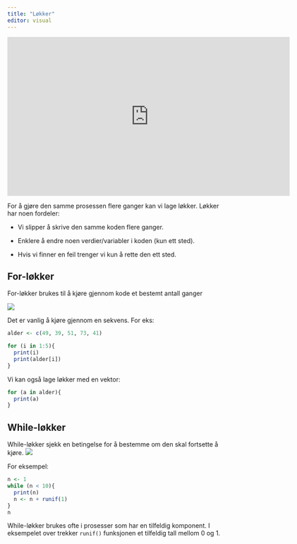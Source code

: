 ```yaml
---
title: "Løkker"
editor: visual
---
```


<iframe src="https://ssbno.sharepoint.com/sites/S811/_layouts/15/embed.aspx?UniqueId=cd649512-2899-4231-aeb5-a2f1f709c8eb&amp;embed=%7B%22ust%22%3Atrue%2C%22hv%22%3A%22CopyEmbedCode%22%7D&amp;referrer=StreamWebApp&amp;referrerScenario=EmbedDialog.Create" width="640" height="360" frameborder="0" scrolling="no" allowfullscreen title="loops.mp4">

</iframe>

For å gjøre den samme prosessen flere ganger kan vi lage løkker. Løkker har noen fordeler:

-   Vi slipper å skrive den samme koden flere ganger.

-   Enklere å endre noen verdier/variabler i koden (kun ett sted).

-   Hvis vi finner en feil trenger vi kun å rette den ett sted.

## For-løkker

For-løkker brukes til å kjøre gjennom kode et bestemt antall ganger

![](./images/forloop.png)

Det er vanlig å kjøre gjennom en sekvens. For eks:

```r
alder <- c(49, 39, 51, 73, 41)

for (i in 1:5){
  print(i)
  print(alder[i])
}
```

Vi kan også lage løkker med en vektor:

```r
for (a in alder){
  print(a)
}
```

## While-løkker

While-løkker sjekk en betingelse for å bestemme om den skal fortsette å kjøre. ![](./images/whileloop.PNG)

For eksempel:

```r
n <- 1
while (n < 10){
  print(n)
  n <- n + runif(1)
}
n
```

While-løkker brukes ofte i prosesser som har en tilfeldig komponent. I eksempelet over trekker `runif()` funksjonen et tilfeldig tall mellom 0 og 1.
